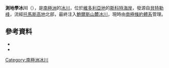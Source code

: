 {{coord|77|45|S|163|47|E|source:GNIS|display=title}}

'''測地學冰川'''（{{lang-en|Geodetic Glacier}}），是[[南極洲|南極洲]]的[[冰川|冰川]]，位於[[維多利亞地|維多利亞地]]的[[斯科特海岸|斯科特海岸]]，發源自[[貝特勒峰|貝特勒峰]]，流經[[托馬斯高地|托馬斯高地]]北部，最終注入[[鮑爾斯山麓冰川|鮑爾斯山麓冰川]]，現時由[[南極條約體系|南極條約體系]]管理。

==參考資料==
*{{cite gnis | type = antarid | id = 5577| name = Geodetic Glacier | accessdate = 2012-04-19}}
*{{usgs-gazetteer|id=5577}}

{{DEFAULTSORT:Geodetic Glacier}}
[[Category:南極洲冰川|Category:南極洲冰川]]


{{ScottCoast-geo-stub}}